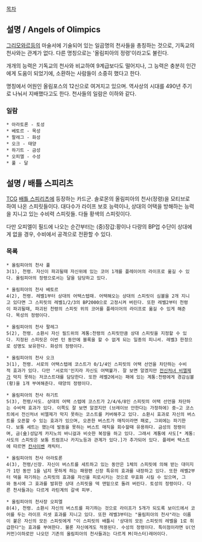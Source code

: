 [[목차]]

== 설명 / Angels of Olimpics ==
[[그리모와르]]등의 마술서에 기술되어 있는 일곱명의 천사들을 총칭하는 것으로, 기독교의 천사와는 관계가 없다. 다른 명칭으로는 '올림피아의 정령'이라고도 불린다.

개개의 능력은 기독교의 천사와 비교하여 9계급보다도 떨어지나, 그 능력은 충분히 인간에게 도움이 되었기에, 소환하는 사람들이 소중히 했다고 한다.

명칭에서 어원인 올림포스의 12신으로 여겨지고 있으며. 역사상의 시대를 490년 주기로 나눠서 지배했다고도 한다. 천사들의 일람은 이하와 같다.

=== 일람 ===
 * 아라토론 - 토성
 * 베토르 - 목성
 * 팔레그 - 화성
 * 오크 - 태양
 * 하기트 - 금성
 * 오피엘 - 수성
 * 풀 - 달


== 설명 / 배틀 스피리츠 ==
[[TCG]] [[배틀 스피리츠]]에 등장하는 카드군. 솔로몬의 올림피아의 천사(정령)을 모티브로 하여 나온 스피릿들이다. 대다수가 라이프 보호 능력이나, 상대의 어택을 방해하는 능력을 지니고 있는 수비력 스피릿들. 다들 황색의 스피릿이다.

다만 오피엘이  필드에 나오는 순간부터는 (중)장갑:황이나 다량의 BP업 수단이 상대에게 없을 경우, 수비에서 공격으로 전환할 수 있다.

=== 목록 ===
 * 올림피아의 천사 풀
 3(1), 천령. 자신이 파괴될때 자신위에 있는 코어 1개를 플레이어의 라이프로 옮길 수 있다. 올림피아의 정령으로서는 달을 담당하고 있다.

 * 올림피아의 천사 베토르
 4(2), 천령. 레벨1부터 상대의 어택스텝때. 어택해오는 상대의 스피릿이 심볼을 2개 지니고 있다면 그 스피릿의 레벨1/2/3의 BP2000으로 고정시켜 버린다. 또한 레벨2부터 천령이 파괴될때, 파괴된 천령의 스피릿 위의 코어를 플레이어의 라이프로 옮길 수 있게 해준다. 목성의 정령이다.

 * 올림피아의 천사 팔레그
 5(2), 천령. 소환시 자신 필드위의 계통:천령의 스피릿만큼 상대 스피릿을 지정할 수 있다. 지정된 스피릿은 이번 턴 동안에 블록을 할 수 없게 되는 일종의 피니셔. 레벨3 한정으로 성명도 보유한다. 화성의 정령이다.

 * 올림피아의 천사 오크
 3(1), 천령. 서로의 어택스텝에 코스트가 0/1/4인 스피릿의 어택 선언을 차단하는 수비적 효과가 있다. 다만 '서로의'인지라 자신도 어택불가. 잘 보면 알겠지만 [[전신처녀 비엘제]]가 막지 못하는 저코스트대를 담당한다. 또한 레벨2에서는 패에 있는 계통:천령에게 경감심볼(황)을 1개 부여해준다. 태양의 정령이다.

 * 올림피아의 천사 하기트
 5(3), 천령/사도. 상대의 어택 스텝에 코스트가 2/4/6/8인 스피릿의 어택 선언을 차단하는 수비력 효과가 있다. 이쪽도 잘 보면 알겠지만 (브레이브 안한다는 가정하에) 중~고 코스트에서 전신처녀 비엘제가 막지 못하는 코스트를 커버해주고 있다. 소환시 효과로 자신의 버스트를 오픈할 수 있는 효과가 있으며, 오픈한 버스트가 매직이라면 패로, 그외에는 파기한다. 보통 세트는 했는데 발동을 못하는 버스트 매직을 회수할때 유용하다. 금성의 정령이며, 금(金)성답게 카지노의 바니걸과 비슷한 복장을 하고 있다. 그래서 계통에 사도[* 계통:사도의 스피릿은 보통 트럼프나 카지노등과 관계가 있다.]가 추가되어 있다. 플레버 텍스트에 따르면 [[칸사이벤]] 캐릭터.

 * 올림피아의 천사 아라토론
 4(3), 천령/신장. 자신이 버스트를 세트하고 있는 동안은 1체의 스피릿에 의해 받는 대미지가 1턴 동안 1을 넘지 못하게 하는 패왕편 신장 특유의 효과를 내장하고 있다. 또한 레벨2부터 덱을 파기하는 스피릿의 효과를 자신을 피로시키는 것으로 무효화 시킬 수 있으며, 그와 동시에 그 효과를 발휘한 상대 스피릿을 덱 맨밑으로 돌려 버린다. 토성의 정령이다. 다른 천사들과는 다르게 라틴계의 갈색 피부.

 * 올림피아의 천사장 오피엘
 8(4), 천령. 소환시 자신의 버스트를 파기하는 것으로 라이프가 5개가 되도록 보이드에서 코어를 두는 라이프 리셋 효과를 지니고 있다. 또한 레벨3부터는 "올림피아의 천사"라는 이름이 붙은 자신의 모든 스피릿에게 "이 스피릿의 배틀시 '상대의 모든 스피릿의 레벨을 1로 취급한다"는 효과를 부여한다. 물론 자신에게도 적용된다. 수성의 정령이다. 특이점이라면 U(언커먼)이하로만 나오던 기존의 올림피아의 천사들과는 다르게 M(마스터)레어이다.
